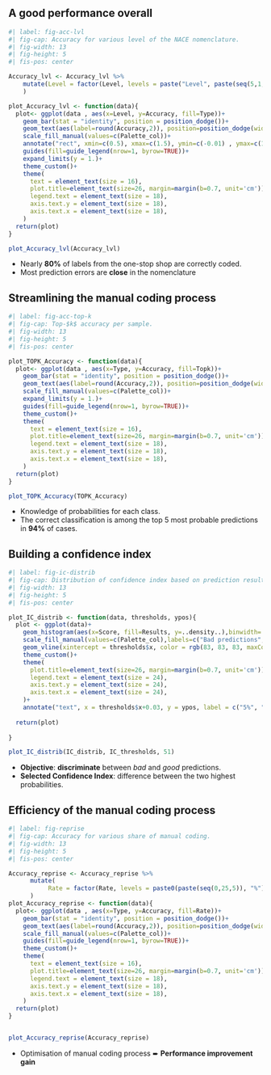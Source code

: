

## A good performance overall


```r
#| label: fig-acc-lvl
#| fig-cap: Accuracy for various level of the NACE nomenclature.
#| fig-width: 13
#| fig-height: 5
#| fis-pos: center

Accuracy_lvl <- Accuracy_lvl %>%
    mutate(Level = factor(Level, levels = paste("Level", paste(seq(5,1,-1))))
    )

plot_Accuracy_lvl <- function(data){
  plot<- ggplot(data , aes(x=Level, y=Accuracy, fill=Type))+
    geom_bar(stat = "identity", position = position_dodge())+
    geom_text(aes(label=round(Accuracy,2)), position=position_dodge(width=0.9), vjust=-0.25, size = 6)+
    scale_fill_manual(values=c(Palette_col))+
    annotate("rect", xmin=c(0.5), xmax=c(1.5), ymin=c(-0.01) , ymax=c(1), color="#EE0220", fill=NA, size=1.5)+
    guides(fill=guide_legend(nrow=1, byrow=TRUE))+
    expand_limits(y = 1.)+
    theme_custom()+
    theme(
      text = element_text(size = 16),
      plot.title=element_text(size=26, margin=margin(b=0.7, unit='cm')),
      legend.text = element_text(size = 18),
      axis.text.y = element_text(size = 18),
      axis.text.x = element_text(size = 18),
    )
  return(plot)
}

plot_Accuracy_lvl(Accuracy_lvl)

```


- Nearly [**80%**]{.orange} of labels from the one-stop shop are correctly coded.
- Most prediction errors are [**close**]{.orange} in the nomenclature

## Streamlining the manual coding process


```r
#| label: fig-acc-top-k
#| fig-cap: Top-$k$ accuracy per sample.
#| fig-width: 13
#| fig-height: 5
#| fis-pos: center

plot_TOPK_Accuracy <- function(data){
  plot<- ggplot(data , aes(x=Type, y=Accuracy, fill=Topk))+
    geom_bar(stat = "identity", position = position_dodge())+
    geom_text(aes(label=round(Accuracy,2)), position=position_dodge(width=0.9), vjust=-0.25, size = 6)+
    scale_fill_manual(values=c(Palette_col))+
    expand_limits(y = 1.)+
    guides(fill=guide_legend(nrow=1, byrow=TRUE))+
    theme_custom()+
    theme(
      text = element_text(size = 16),
      plot.title=element_text(size=26, margin=margin(b=0.7, unit='cm')),
      legend.text = element_text(size = 18),
      axis.text.y = element_text(size = 18),
      axis.text.x = element_text(size = 18),
    )
  return(plot)
}

plot_TOPK_Accuracy(TOPK_Accuracy)

```

- Knowledge of probabilities for each class.
- The correct classification is among the top 5 most probable predictions in [**94%**]{.orange} of cases.



## Building a confidence index {.scrollable}


```r
#| label: fig-ic-distrib
#| fig-cap: Distribution of confidence index based on prediction results
#| fig-width: 13
#| fig-height: 5
#| fis-pos: center

plot_IC_distrib <- function(data, thresholds, ypos){
  plot <- ggplot(data)+
    geom_histogram(aes(x=Score, fill=Results, y=..density..),binwidth=.01, alpha=.5, position="identity") +
    scale_fill_manual(values=c(Palette_col),labels=c("Bad predictions", "Good predictions"))+
    geom_vline(xintercept = thresholds$x, color = rgb(83, 83, 83, maxColorValue = 255))+
    theme_custom()+
    theme(
      plot.title=element_text(size=26, margin=margin(b=0.7, unit='cm')),
      legend.text = element_text(size = 24),
      axis.text.y = element_text(size = 24),
      axis.text.x = element_text(size = 24),
    )+
    annotate("text", x = thresholds$x+0.03, y = ypos, label = c("5%", "10%", "15%", "20%", "25%"), size = 7)
  
  return(plot)
  
}

plot_IC_distrib(IC_distrib, IC_thresholds, 51)


```

- [**Objective**]{.orange}: [**discriminate**]{.blue2} between *bad* and *good* predictions.
- [**Selected Confidence Index**]{.orange}: difference between the two highest probabilities.


## Efficiency of the manual coding process


```r
#| label: fig-reprise
#| fig-cap: Accuracy for various share of manual coding.
#| fig-width: 13
#| fig-height: 5
#| fis-pos: center

Accuracy_reprise <- Accuracy_reprise %>%
      mutate(
           Rate = factor(Rate, levels = paste0(paste(seq(0,25,5)), "%"))
      )
plot_Accuracy_reprise <- function(data){
  plot<- ggplot(data , aes(x=Type, y=Accuracy, fill=Rate))+
    geom_bar(stat = "identity", position = position_dodge())+
    geom_text(aes(label=round(Accuracy,2)), position=position_dodge(width=0.9), vjust=-0.25, size= 5)+
    scale_fill_manual(values=c(Palette_col))+
    guides(fill=guide_legend(nrow=1, byrow=TRUE))+
    theme_custom()+
    theme(
      text = element_text(size = 16),
      plot.title=element_text(size=26, margin=margin(b=0.7, unit='cm')),
      legend.text = element_text(size = 18),
      axis.text.y = element_text(size = 18),
      axis.text.x = element_text(size = 18),
    )
  return(plot)
}


plot_Accuracy_reprise(Accuracy_reprise)


```

- Optimisation of manual coding process ➨ [**Performance improvement gain**]{.orange}


<!-- 

ANNEXE
## Une performance hétérogène en fonction des classes

```r
# F1_distrib_by_cat <- F1_distrib_by_cat %>%
#      mutate(
#           Group = factor(Group, levels = c("Catégories représentant 50% des données",
#                                            "Catégories représentant 25% des données",
#                                            "Catégories représentant 20% des données",
#                                            "Catégories représentant 5% des données"
#                                            
#           ))
#           )

#plot_F1_distrib_by_cat <- function(data){
#  ggplot(data) + 
#    ggtitle("Distribution du F1-score en fonction de la fréquence des classes")+
#    geom_histogram(aes(x=value, fill=Group),binwidth=.05, position="identity") +
#    facet_wrap(. ~ Group,ncol = 1, strip.position="left") +
#    theme_custom()+
#    xlim(c(0,1))+
#    scale_fill_manual(values = Palette_col)+
#    theme(strip.placement = "outside",
#          strip.text.y = element_blank(),
#          text = element_text(size = 16),
#          plot.title=element_text(size=26, margin=margin(b=0.7, unit='cm')),
#          legend.text = element_text(size = 22),
#          axis.text.y = element_text(size = 18),
#          axis.text.x = element_text(size = 18),
#          panel.spacing = unit(1, "lines")
#    )+
#    guides(fill=guide_legend(nrow=2, byrow=TRUE))
  
#}



#plot_F1_distrib_by_cat(F1_distrib_by_cat)


```

- [**Performance mitigée**]{.orange} sur plusieurs classes peu fréquentes. -->
